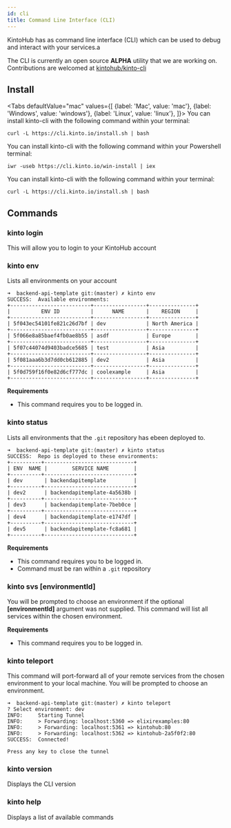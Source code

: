 ```yaml
---
id: cli
title: Command Line Interface (CLI)
---
```



KintoHub has as command line interface (CLI) which can be used to debug and interact with your services.a

The CLI is currently an open source **ALPHA** utility that we are working on.
Contributions are welcomed at [kintohub/kinto-cli](https://github.com/kintohub/kinto-cli)

## Install

<Tabs
  defaultValue="mac"
  values={[
    {label: 'Mac', value: 'mac'},
    {label: 'Windows', value: 'windows'},
    {label: 'Linux', value: 'linux'},
  ]}>
  <TabItem value="mac">
    You can install kinto-cli with the following command within your terminal:

    curl -L https://cli.kinto.io/install.sh | bash
  </TabItem>
  <TabItem value="windows">
    You can install kinto-cli with the following command within your Powershell terminal:

    iwr -useb https://cli.kinto.io/win-install | iex
  </TabItem>
  <TabItem value="linux">
    You can install kinto-cli with the following command within your terminal:

    curl -L https://cli.kinto.io/install.sh | bash
  </TabItem>
</Tabs>

## Commands

### kinto login

This will allow you to login to your KintoHub account

### kinto env

Lists all environments on your account

```
➜  backend-api-template git:(master) ✗ kinto env
SUCCESS:  Available environments:
+--------------------------+-----------------+---------------+
|          ENV ID          |      NAME       |    REGION     |
+--------------------------+-----------------+---------------+
| 5f043ec54101fe821c26d7bf | dev             | North America |
+--------------------------+-----------------+---------------+
| 5f066e8a85baef4fb0ae8b55 | asdf            | Europe        |
+--------------------------+-----------------+---------------+
| 5f07c44074d9403badce5685 | test            | Asia          |
+--------------------------+-----------------+---------------+
| 5f081aaa6b3d7dd0cb612885 | dev2            | Asia          |
+--------------------------+-----------------+---------------+
| 5f0d759f16f0e82d6cf777dc | coolexample     | Asia          |
+--------------------------+-----------------+---------------+
```

**Requirements**
* This command requires you to be logged in.


### kinto status

Lists all environments that the `.git` repository has ebeen deployed to.

```
➜  backend-api-template git:(master) ✗ kinto status
SUCCESS:  Repo is deployed to these environments:
+----------+-----------------------------+
| ENV  NAME |        SERVICE NAME        |
+----------+-----------------------------+
| dev       | backendapitemplate         |
+----------+-----------------------------+
| dev2      | backendapitemplate-4a5638b |
+----------+-----------------------------+
| dev3      | backendapitemplate-7beb0ce |
+----------+-----------------------------+
| dev4      | backendapitemplate-e1747df |
+----------+-----------------------------+
| dev5      | backendapitemplate-fc8a681 |
+----------+-----------------------------+
```

**Requirements**
* This command requires you to be logged in.
* Command must be ran within a `.git` repository

### kinto svs [environmentId]

You will be prompted to choose an environment if the optional **[environmentId]** argument was not supplied.
This command will list all services within the chosen environment.

**Requirements**
* This command requires you to be logged in.

### kinto teleport

This command will port-forward all of your remote services from the chosen environment to your local machine.
You will be prompted to choose an environment.

```
➜  backend-api-template git:(master) ✗ kinto teleport
? Select environment: dev
INFO:     Starting Tunnel
INFO:     > Forwarding: localhost:5360 => elixirexamples:80
INFO:     > Forwarding: localhost:5361 => kintohub:80
INFO:     > Forwarding: localhost:5362 => kintohub-2a5f0f2:80
SUCCESS:  Connected!

Press any key to close the tunnel
```

### kinto version

Displays the CLI version

### kinto help

Displays a list of available commands
